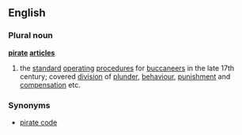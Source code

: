 ==English==
===Plural noun===
'''[[pirate]] [[articles]]'''
# the [[standard]] [[operating]] [[procedure]]s for [[buccaneer]]s in the late 17th century; covered [[division]] of [[plunder]], [[behaviour]], [[punishment]] and [[compensation]] etc.
===Synonyms===
*[[pirate code]]